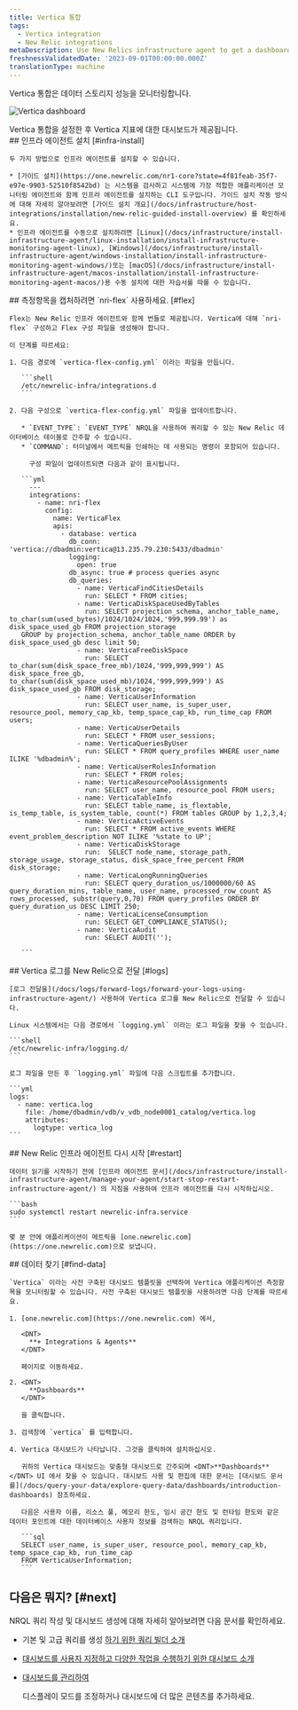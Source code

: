 ```yaml
---
title: Vertica 통합
tags:
  - Vertica integration
  - New Relic integrations
metaDescription: Use New Relics infrastructure agent to get a dashboard with metrics from your Vertica.
freshnessValidatedDate: '2023-09-01T00:00:00.000Z'
translationType: machine
---
```


Vertica 통합은 데이터 스토리지 성능을 모니터링합니다.

<img
  title="Vertica dashboard"
  alt="Vertica dashboard"
  src="/images/infrastructure_screenshot-full_Vertica-dashboard.webp"
/>

<figcaption>
  Vertica 통합을 설정한 후 Vertica 지표에 대한 대시보드가 제공됩니다.
</figcaption>

<Steps>
  <Step>
    ## 인프라 에이전트 설치 [#infra-install]

    두 가지 방법으로 인프라 에이전트를 설치할 수 있습니다.

    * [가이드 설치](https://one.newrelic.com/nr1-core?state=4f81feab-35f7-e97e-9903-52510f8542bd) 는 시스템을 검사하고 시스템에 가장 적합한 애플리케이션 모니터링 에이전트와 함께 인프라 에이전트를 설치하는 CLI 도구입니다. 가이드 설치 작동 방식에 대해 자세히 알아보려면 [가이드 설치 개요](/docs/infrastructure/host-integrations/installation/new-relic-guided-install-overview) 를 확인하세요.
    * 인프라 에이전트를 수동으로 설치하려면 [Linux](/docs/infrastructure/install-infrastructure-agent/linux-installation/install-infrastructure-monitoring-agent-linux), [Windows](/docs/infrastructure/install-infrastructure-agent/windows-installation/install-infrastructure-monitoring-agent-windows/)또는 [macOS](/docs/infrastructure/install-infrastructure-agent/macos-installation/install-infrastructure-monitoring-agent-macos/)용 수동 설치에 대한 자습서를 따를 수 있습니다.
  </Step>

  <Step>
    ## 측정항목을 캡처하려면 `nri-flex` 사용하세요. [#flex]

    Flex는 New Relic 인프라 에이전트와 함께 번들로 제공됩니다. Vertica에 대해 `nri-flex` 구성하고 Flex 구성 파일을 생성해야 합니다.

    이 단계를 따르세요:

    1. 다음 경로에 `vertica-flex-config.yml` 이라는 파일을 만듭니다.

       ```shell
       /etc/newrelic-infra/integrations.d
       ```

    2. 다음 구성으로 `vertica-flex-config.yml` 파일을 업데이트합니다.

       * `EVENT_TYPE`: `EVENT_TYPE` NRQL을 사용하여 쿼리할 수 있는 New Relic 데이터베이스 테이블로 간주할 수 있습니다.
       * `COMMAND`: 터미널에서 메트릭을 인쇄하는 데 사용되는 명령이 포함되어 있습니다.

         구성 파일이 업데이트되면 다음과 같이 표시됩니다.

       ```yml
         --- 
         integrations:
           - name: nri-flex
             config:
               name: VerticaFlex
               apis:
                 - database: vertica
                   db_conn: 'vertica://dbadmin:vertica@13.235.79.230:5433/dbadmin'
                   logging:
                     open: true
                   db_async: true # process queries async
                   db_queries:
                     - name: VerticaFindCitiesDetails
                       run: SELECT * FROM cities;
                     - name: VerticaDiskSpaceUsedByTables
                       run: SELECT projection_schema, anchor_table_name, to_char(sum(used_bytes)/1024/1024/1024,'999,999.99') as disk_space_used_gb FROM projection_storage
       GROUP by projection_schema, anchor_table_name ORDER by disk_space_used_gb desc limit 50;
                     - name: VerticaFreeDiskSpace
                       run: SELECT to_char(sum(disk_space_free_mb)/1024,'999,999,999') AS disk_space_free_gb, to_char(sum(disk_space_used_mb)/1024,'999,999,999') AS disk_space_used_gb FROM disk_storage;
                     - name: VerticaUserInformation
                       run: SELECT user_name, is_super_user, resource_pool, memory_cap_kb, temp_space_cap_kb, run_time_cap FROM users;
                     - name: VerticaUserDetails
                       run: SELECT * FROM user_sessions;
                     - name: VerticaQueriesByUser
                       run: SELECT * FROM query_profiles WHERE user_name ILIKE '%dbadmin%';
                     - name: VerticaUserRolesInformation
                       run: SELECT * FROM roles;
                     - name: VerticaResourcePoolAssignments
                       run: SELECT user_name, resource_pool FROM users;
                     - name: VerticaTableInfo
                       run: SELECT table_name, is_flextable, is_temp_table, is_system_table, count(*) FROM tables GROUP by 1,2,3,4;
                     - name: VerticaActiveEvents
                       run: SELECT * FROM active_events WHERE event_problem_description NOT ILIKE '%state to UP';
                     - name: VerticaDiskStorage
                       run:  SELECT node_name, storage_path, storage_usage, storage_status, disk_space_free_percent FROM disk_storage;
                     - name: VerticaLongRunningQueries
                       run: SELECT query_duration_us/1000000/60 AS query_duration_mins, table_name, user_name, processed_row_count AS rows_processed, substr(query,0,70) FROM query_profiles ORDER BY query_duration_us DESC LIMIT 250;
                     - name: VerticaLicenseConsumption
                       run: SELECT GET_COMPLIANCE_STATUS();
                     - name: VerticaAudit
                       run: SELECT AUDIT('');

       ```
  </Step>

  <Step>
    ## Vertica 로그를 New Relic으로 전달 [#logs]

    [로그 전달을](/docs/logs/forward-logs/forward-your-logs-using-infrastructure-agent/) 사용하여 Vertica 로그를 New Relic으로 전달할 수 있습니다.

    Linux 시스템에서는 다음 경로에서 `logging.yml` 이라는 로그 파일을 찾을 수 있습니다.

    ```shell
    /etc/newrelic-infra/logging.d/
    ```

    로그 파일을 만든 후 `logging.yml` 파일에 다음 스크립트를 추가합니다.

    ```yml
    logs:
      - name: vertica.log
        file: /home/dbadmin/vdb/v_vdb_node0001_catalog/vertica.log
        attributes:
          logtype: vertica_log
    ```
  </Step>

  <Step>
    ## New Relic 인프라 에이전트 다시 시작 [#restart]

    데이터 읽기를 시작하기 전에 [인프라 에이전트 문서](/docs/infrastructure/install-infrastructure-agent/manage-your-agent/start-stop-restart-infrastructure-agent/) 의 지침을 사용하여 인프라 에이전트를 다시 시작하십시오.

    ```bash
    sudo systemctl restart newrelic-infra.service
    ```

    몇 분 안에 애플리케이션이 메트릭을 [one.newrelic.com](https://one.newrelic.com)으로 보냅니다.
  </Step>

  <Step>
    ## 데이터 찾기 [#find-data]

    `Vertica` 이라는 사전 구축된 대시보드 템플릿을 선택하여 Vertica 애플리케이션 측정항목을 모니터링할 수 있습니다. 사전 구축된 대시보드 템플릿을 사용하려면 다음 단계를 따르세요.

    1. [one.newrelic.com](https://one.newrelic.com) 에서,

       <DNT>
         **+ Integrations & Agents**
       </DNT>

       페이지로 이동하세요.

    2. <DNT>
         **Dashboards**
       </DNT>

       을 클릭합니다.

    3. 검색창에 `vertica` 를 입력합니다.

    4. Vertica 대시보드가 나타납니다. 그것을 클릭하여 설치하십시오.

       귀하의 Vertica 대시보드는 맞춤형 대시보드로 간주되며 <DNT>**Dashboards**</DNT> UI 에서 찾을 수 있습니다. 대시보드 사용 및 편집에 대한 문서는 [대시보드 문서 를](/docs/query-your-data/explore-query-data/dashboards/introduction-dashboards) 참조하세요.

       다음은 사용자 이름, 리소스 풀, 메모리 한도, 임시 공간 한도 및 런타임 한도와 같은 데이터 포인트에 대한 데이터베이스 사용자 정보를 검색하는 NRQL 쿼리입니다.

       ```sql
       SELECT user_name, is_super_user, resource_pool, memory_cap_kb, temp_space_cap_kb, run_time_cap 
       FROM VerticaUserInformation;
       ```
  </Step>
</Steps>

## 다음은 뭐지? [#next]

NRQL 쿼리 작성 및 대시보드 생성에 대해 자세히 알아보려면 다음 문서를 확인하세요.

* 기본 및 고급 쿼리를 생성 [하기 위한 쿼리 빌더 소개](/docs/query-your-data/explore-query-data/query-builder/introduction-query-builder)

* [대시보드를 사용자 지정하고 다양한 작업을 수행하기 위한 대시보드 소개](/docs/query-your-data/explore-query-data/dashboards/introduction-dashboards)

* [대시보드를 관리하여](/docs/query-your-data/explore-query-data/dashboards/manage-your-dashboard)

  <InlinePopover type="dashboards"/>

  디스플레이 모드를 조정하거나 대시보드에 더 많은 콘텐츠를 추가하세요.
